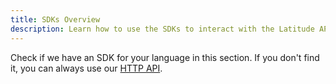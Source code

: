 ```yaml
---
title: SDKs Overview
description: Learn how to use the SDKs to interact with the Latitude API.
---
```


Check if we have an SDK for your language in this section. If you don't find it, you can always use our [HTTP API](/prompt-manager/api-access).

